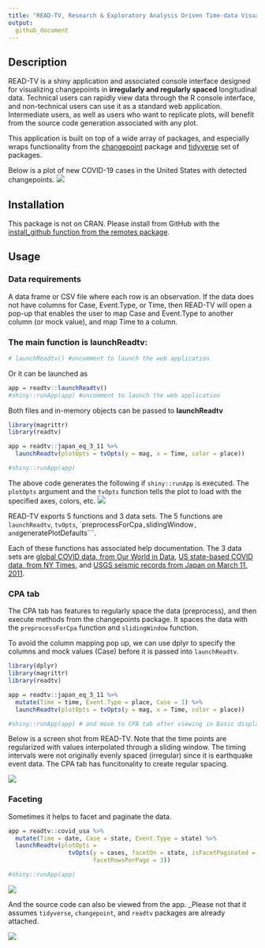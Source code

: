 ```yaml
---
title: "READ-TV, Research & Exploratory Analysis Driven Time-data Visualization"
output: 
  github_document
---
```


## Description

READ-TV is a shiny application and associated console interface designed for visualizing changepoints in __irregularly and regularly spaced__ longitudinal data. Technical users can rapidly view data through the R console interface, and non-technical users can use it as a standard web application. Intermediate users, as well as users who want to replicate plots, will benefit from the source code generation associated with any plot.

This application is built on top of a wide array of packages, and especially wraps functionality from the [changepoint](https://cran.r-project.org/web/packages/changepoint/index.html) package and [tidyverse](https://github.com/tidyverse) set of packages.

Below is a plot of new COVID-19 cases in the United States with detected changepoints.
<img src="tools/readme/covid_global_us.png">


## Installation
This package is not on CRAN. Please install from GitHub with the [install_github function from the remotes package](https://www.rdocumentation.org/packages/remotes/versions/2.2.0/topics/install_github).


## Usage

### Data requirements

A data frame or CSV file where each row is an observation. If the data does not have columns for Case, Event.Type, or Time, then READ-TV will open a pop-up that enables the user to map Case and Event.Type to another column (or mock value), and map Time to a column.

### The main function is **launchReadtv**:

```r
# launchReadtv() #uncomment to launch the web application
```

Or it can be launched as 
```r
app = readtv::launchReadtv()
#shiny::runApp(app) #uncomment to launch the web application
```

Both files and in-memory objects can be passed to **launchReadtv**
```r
library(magrittr)
library(readtv)

app = readtv::japan_eq_3_11 %>% 
  launchReadtv(plotOpts = tvOpts(y = mag, x = Time, color = place))

#shiny::runApp(app)
```

The above code generates the following if ```shiny::runApp``` is executed. The ```plotOpts``` argument and the ```tvOpts``` function tells the plot to load with the specified axes, colors, etc.
<img src="tools/readme/japan_eq_3_11.png">


READ-TV exports 5 functions and 3 data sets. The 5 functions are ```launchReadtv```, ```tvOpts```, `preprocessForCpa```, ```slidingWindow```, and ```generatePlotDefaults```. 

Each of these functions has associated help documentation. The 3 data sets are [global COVID data, from Our World in Data](https://ourworldindata.org/coronavirus-source-data), [US state-based COVID data, from NY Times](https://raw.githubusercontent.com/nytimes/covid-19-data/master/us-states.csv), and [USGS seismic records from Japan on March 11, 2011](https://earthquake.usgs.gov/earthquakes/map).


### CPA tab

The CPA tab has features to regularly space the data (preprocess), and then execute methods from the changepoints package. It spaces the data with the ```preprocessForCpa``` function and ```slidingWindow``` function.

To avoid the column mapping pop up, we can use dplyr to specify the columns and mock values (Case) before it is passed into ```launchReadtv```.

```r
library(dplyr)
library(magrittr)
library(readtv)

app = readtv::japan_eq_3_11 %>% 
  mutate(Time = time, Event.Type = place, Case = 1) %>% 
  launchReadtv(plotOpts = tvOpts(y = mag, x = Time, color = place))

#shiny::runApp(app) # and move to CPA tab after viewing in Basic display tab
```

Below is a screen shot from READ-TV. Note that the time points are regularized with values interpolated through a sliding window. The timing intervals were not originally evenly spaced (irregular) since it is earthquake event data. The CPA tab has funcitonality to create regular spacing.

<img src="tools/readme/japan_eq_3_11_cpa.png">



### Faceting

Sometimes it helps to facet and paginate the data.
```r
app = readtv::covid_usa %>% 
  mutate(Time = date, Case = state, Event.Type = state) %>% 
  launchReadtv(plotOpts = 
                 tvOpts(y = cases, facetOn = state, isFacetPaginated = TRUE,
                        facetRowsPerPage = 3))

#shiny::runApp(app)
```

<img src="tools/readme/covid_states_facet.png">

And the source code can also be viewed from the app. _Please not that it assumes ```tidyverse```, ```changepoint```, and ```readtv``` packages are already attached.

<img src="tools/readme/covid_states_facet_src.png">
